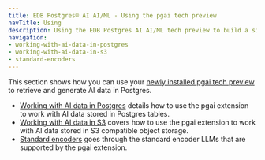 ```yaml
---
title: EDB Postgres® AI AI/ML - Using the pgai tech preview
navTitle: Using
description: Using the EDB Postgres AI AI/ML tech preview to build a simple retrieval augmented generation (RAG) application in Postgres.
navigation:
- working-with-ai-data-in-postgres
- working-with-ai-data-in-s3
- standard-encoders
---
```


This section shows how you can use your [newly installed pgai tech preview](install-tech-preview) to retrieve and generate AI data in Postgres.

* [Working with AI data in Postgres](working-with-ai-data-in-postgres) details how to use the pgai extension to work with AI data stored in Postgres tables.
* [Working with AI data in S3](working-with-ai-data-in-s3) covers how to use the pgai extension to work with AI data stored in S3 compatible object storage.
* [Standard encoders](standard-encoders) goes through the standard encoder LLMs that are supported by the pgai extension.

